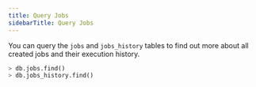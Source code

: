 ```yaml
---
title: Query Jobs
sidebarTitle: Query Jobs
---
```


You can query the `jobs` and `jobs_history` tables to find out more about all created jobs and their execution history.

```sql
> db.jobs.find()
> db.jobs_history.find()
```
